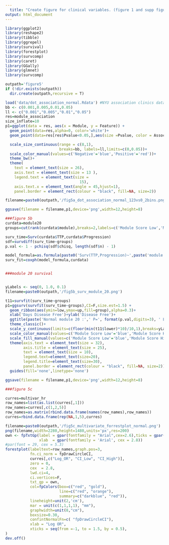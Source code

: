 ```yaml
---
  title: "Create figure for clinical variables. (figure 1 and supp figure 1)"
output: html_document
---
```



```r
library(ggplot2)
library(reshape2)
library(tibble)
library(ggrepel)
library(survival)
library(forestplot)
library(survcomp)
library(caret)
library(GGally)
library(glmnet)
library(survcomp)

outpath='figure5'
if (!dir.exists(outpath))
  dir.create(outpath,recursive = T)

load('data/dot_association_normal.Rdata') #NYU association clinics data, module 20 survival,multivariate hazard ratio
bb <- c(0.001,0.005,0.01,0.05)
ll <- c("0.001","0.005","0.01","0.05") 
res=module_association
size_inflate=10
p1=ggplot(data = res, aes(x = Module, y = Feature)) +
  geom_point(data=res,alpha=0, color='white')+
  geom_point(data=res[res$Pvalue<0.05,],aes(size =Pvalue, color = Association)) + 

  scale_size_continuous(range = c(8,1),
                        breaks=bb, labels=ll,limits=c(0,0.05))+
  scale_color_manual(values=c('Negative'='blue','Positive'='red'))+
  theme_bw()+
  theme(
    text = element_text(size = 26),
    axis.text = element_text(size = 13 ),
    legend.text = element_text(size =
                                 15),
    axis.text.x = element_text(angle = 45,hjust=1),
    panel.border = element_rect(colour = "black", fill=NA, size=2))

filename=paste0(outpath,'/fig5a_dot_association_normal_123vs0_2bins.png')

ggsave(filename = filename,p1,device='png',width=12,height=8)

###figure 5b
curdata=module20
groups=cut(rank(curdata$module),breaks=2,labels=c('Module Score Low','Module Score High'))

surv_time=Surv(curdata$TTP,curdata$Progression)
sdf=survdiff(surv_time~groups)
p.val <- 1 - pchisq(sdf$chisq, length(sdf$n) - 1)  

model_formula=as.formula(paste0('Surv(TTP,Progression)~',paste('module',collapse='+')))
surv_fit=coxph(model_formula,curdata)


###module 20 survival


yLabels <- seq(0, 1.0, 0.1)
filename=paste0(outpath,'/fig5b_surv_module_20.png')

t11=survfit(surv_time~groups)
p1=ggsurv(survfit(surv_time~groups),CI=F,size.est=1.5) +
  geom_ribbon(aes(ymin=low,ymax=up,fill=group),alpha=0.3)+
  xlab('Days Disease Free')+ylab('Disease Free')+ 
  ggtitle(paste('Normal module 20 :',' P=', format(p.val,digits=3), ' Low/High Module score ', sum(groups=='Module Score Low'),'|',sum(groups=='Module Score High'),collapse='',sep=''))+
  theme_classic()+ 
  scale_y_continuous(limits=c(floor(min(t11$lower)*10)/10,1),breaks=yLabels, labels=sprintf(round(100*yLabels), fmt="%2.0f%%"))+
  scale_color_manual(values=c('Module Score Low'='blue','Module Score High'='red'))+
  scale_fill_manual(values=c('Module Score Low'='blue','Module Score High'='red'))+
  theme(axis.text = element_text(size = 32),
        axis.title = element_text(size = 25),
        text = element_text(size = 10),
        legend.text=element_text(size=20),
        legend.title=element_text(size=30),
        panel.border = element_rect(colour = "black", fill=NA, size=2))+
  guides(fill='none',linetype='none')

ggsave(filename = filename,p1,device='png',width=12,height=8)

###figure 5c

curres=multivar_hr
row_names=list(as.list(curres[,1]))
row_names=curres[,c(1,2,5)]
row_names=as.matrix(rbind.data.frame(names(row_names),row_names))
curres=rbind.data.frame(rep(NA,1,5),curres)

filename=paste0(outpath,'/fig5c_multivariate_forrestplot_normal.png')
png(filename,width=2280,height=1480,units='px',res=200)
own <- fpTxtGp(label = gpar(fontfamily = "Arial",cex=2.6),ticks = gpar(cex=2.5),
               xlab  = gpar(fontfamily = 'Arial', cex = 2.8))
#par(font = 29, cex = 5.3)
forestplot(labeltext=row_names,graph.pos=3,
           fn.ci_norm = fpDrawCircleCI,
           curres[,c("Log_OR", "CI_Low", "CI_High")],
           zero = 0,
           cex  = 2.8,
           lwd.ci=4,
           ci.vertices=F,
           txt_gp = own,
           col=fpColors(box=c("red", "gold"),
                        line=c("red", "orange"),
                        summary=c("darkblue", "red")),
           lineheight=unit(2,'cm'),
           mar = unit(c(1,1,1,1), "mm"),
           graphwidth=unit(8,"cm"),
           boxsize=0.30,
           confintNormalFn=c( "fpDrawCircleCI"),
           xlab = "Log OR",
           xticks = seq(from =-1, to = 1.5, by = 0.5),
)
dev.off()

```


